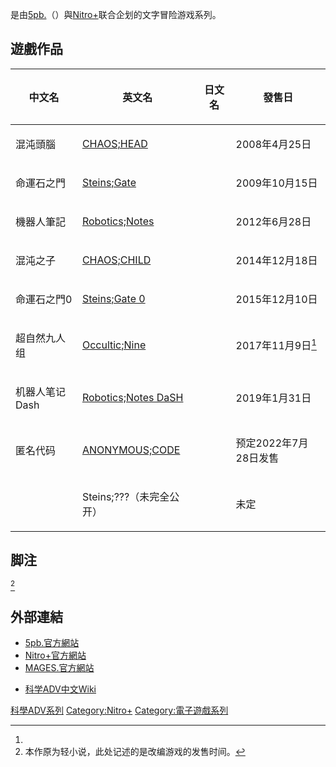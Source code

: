 {{Vgsname|科學ADV系列|ja=科学アドベンチャーシリーズ|aka=科学冒险系列}}是由[[5pb.|5pb.]]（{{link-ja|MAGES.|MAGES.}}）與[[Nitro+|Nitro+]]联合企划的文字冒险游戏系列。

==遊戲作品==
{| class="wikitable"
|-
!中文名!!英文名!!日文名!!發售日
|- 
| 混沌頭腦 || [[CHAOS;HEAD|CHAOS;HEAD]] ||{{lang|ja|カオスヘッド}} || 2008年4月25日 
|- 
| 命運石之門 || [[Steins;Gate|Steins;Gate]] ||{{lang|ja|シュタインズ・ゲート}} || 2009年10月15日
|- 
| 機器人筆記 || [[Robotics;Notes|Robotics;Notes]]||{{lang|ja|ロボティクス・ノーツ}} || 2012年6月28日
|- 
| 混沌之子 || [[CHAOS;CHILD|CHAOS;CHILD]] ||{{lang|ja|カオスチャイルド}} || 2014年12月18日
|-
| 命運石之門0 || [[Steins;Gate_0|Steins;Gate 0]] ||  || 2015年12月10日
|- 
| 超自然九人组 || [[Occultic;Nine|Occultic;Nine]] || {{lang|ja|オカルティック・ナイン}} || 2017年11月9日<ref name="注1" />
|- 
| 机器人笔记Dash || [[Robotics;Notes_DaSH|Robotics;Notes DaSH]] ||  || 2019年1月31日
|-
| 匿名代码 || [[ANONYMOUS;CODE|ANONYMOUS;CODE]] ||  || 预定2022年7月28日发售
|-
|  || Steins;???（未完全公开） ||  || 未定
|}

== 脚注 ==

<references>
<ref name="注1">本作原为轻小说，此处记述的是改编游戏的发售时间。</ref>
</references>

== 外部連結 ==
*[http://5pb.jp/games/ 5pb.官方網站] {{Wayback|url=http://5pb.jp/games/ |date=20100805035747 }} {{ja}}
*[http://www.nitroplus.co.jp/ Nitro+官方網站] {{Wayback|url=http://www.nitroplus.co.jp/ |date=20210126143842 }} {{ja}}
*[https://web.archive.org/web/20140607002809/http://mages.co.jp/index.html MAGES.官方網站] {{ja}}

*[https://sci-adv.cc/wiki/%E9%A6%96%E9%A1%B5/ 科学ADV中文Wiki]

{{5pbN+scienceadv}}

[[Category:科學ADV系列|]]
[[Category:Nitro+|Category:Nitro+]]
[[Category:電子遊戲系列|Category:電子遊戲系列]]